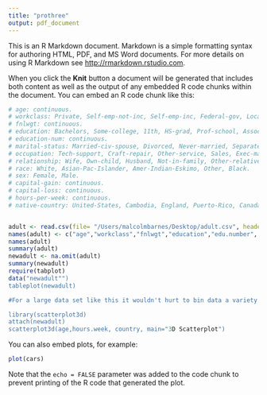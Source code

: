 ```yaml
---
title: "prothree"
output: pdf_document
---
```


This is an R Markdown document. Markdown is a simple formatting syntax for authoring HTML, PDF, and MS Word documents. For more details on using R Markdown see <http://rmarkdown.rstudio.com>.

When you click the **Knit** button a document will be generated that includes both content as well as the output of any embedded R code chunks within the document. You can embed an R code chunk like this:

```r
# age: continuous.
# workclass: Private, Self-emp-not-inc, Self-emp-inc, Federal-gov, Local-gov, State-gov, Without-pay, Never-worked.
# fnlwgt: continuous.
# education: Bachelors, Some-college, 11th, HS-grad, Prof-school, Assoc-acdm, Assoc-voc, 9th, 7th-8th, 12th, Masters, 1st-4th, 10th, Doctorate, 5th-6th, Preschool.
# education-num: continuous.
# marital-status: Married-civ-spouse, Divorced, Never-married, Separated, Widowed, Married-spouse-absent, Married-AF-spouse.
# occupation: Tech-support, Craft-repair, Other-service, Sales, Exec-managerial, Prof-specialty, Handlers-cleaners, Machine-op-inspct, Adm-clerical, Farming-fishing, Transport-moving, Priv-house-serv, Protective-serv, Armed-Forces.
# relationship: Wife, Own-child, Husband, Not-in-family, Other-relative, Unmarried.
# race: White, Asian-Pac-Islander, Amer-Indian-Eskimo, Other, Black.
# sex: Female, Male.
# capital-gain: continuous.
# capital-loss: continuous.
# hours-per-week: continuous.
# native-country: United-States, Cambodia, England, Puerto-Rico, Canada, Germany, Outlying-US(Guam-USVI-etc), India, Japan, Greece, South, China, Cuba, Iran, Honduras, Philippines, Italy, Poland, Jamaica, Vietnam, Mexico, Portugal, Ireland, France, Dominican-Republic, Laos, Ecuador, Taiwan, Haiti, Columbia, Hungary, Guatemala, Nicaragua, Scotland, Thailand, Yugoslavia, El-Salvador, Trinadad&Tobago, Peru, Hong, Holand-Netherlands.


adult <- read.csv(file= "/Users/malcolmbarnes/Desktop/adult.csv", header=F)
names(adult) <- c("age","workclass","fnlwgt","education","edu.number", "marital.status", "occupation", "relationship","race","sex","capital-gain", "capital-loss", "hours.week","country" )
names(adult)
summary(adult)
newadult <- na.omit(adult)
summary(newadult)
require(tabplot)
data("newadult"")
tableplot(newadult)

#For a large data set like this it wouldn't hurt to bin data a variety of ways. One thing that I would like to explore is the correlation of age and hours worked in every country and it may give insight into labor standards in various countries.

library(scatterplot3d)
attach(newadult)
scatterplot3d(age,hours.week, country, main="3D Scatterplot")
```

You can also embed plots, for example:

```r
plot(cars)
```

Note that the `echo = FALSE` parameter was added to the code chunk to prevent printing of the R code that generated the plot.

